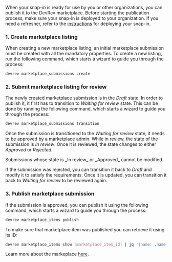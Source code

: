 When your snap-in is ready for use by you or other organizations, you can publish it to the DevRev marketplace. 
Before starting the publication process, make sure your snap-in is deployed to your organization.
If you need a refresher, refer to the [instructions](/public/airsync/deploy-to-organization) for deploying your snap-in.

### 1. Create marketplace listing

When creating a new marketplace listing, an initial marketplace submission must be created with all the mandatory properties. To create a new listing, run the following command, which starts a wizard to guide you through the process:

```bash
devrev marketplace_submissions create
```

### 2. Submit marketplace listing for review

The newly created marketplace submission is in the _Draft_ state. In order to publish it, it first has to transition to _Waiting for review_ state. This can be done by running the following command, which starts a wizard to guide you through the process:

```bash
devrev marketplace_submissions transition
```

Once the submission is transitioned to the _Waiting for review_ state, it needs to be approved by a marketplace admin. While in review, the state of the submission is _In review_. Once it is reviewed, the state changes to either _Approved_ or _Rejected_.

<Callout intent="note">
  Submissions whose state is _In review_ or _Approved_ cannot be modified.
</Callout>

If the submission was rejected, you can transition it back to _Draft_ and modify it to satisfy the requirements. Once it is updated, you can transition it back to _Waiting for review_ to be reviewed again.

### 3. Publish marketplace submission

If the submission is approved, you can publish it using the following command, which starts a wizard to guide you through the process:

```bash
devrev marketplace_items publish
```

To make sure that marketplace item was published you can retrieve it using its ID:

```bash
devrev marketplace_items show [marketplace_item_id] | jq '{name: .name, id: .id, state: .state}'
```

Learn more about the markeplace [here](/snapin-development/marketplace-listings).
